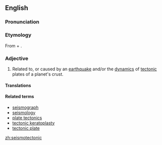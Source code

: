 ==English==

===Pronunciation===

===Etymology===
From {{term|seismo-|lang=en}} + {{term|tectonic|lang=en}}.

===Adjective===
{{en-adj-more}}

# Related to, or caused by an [[earthquake]] and/or the [[dynamics]] of [[tectonic]] plates of a planet's crust.

====Translations====
{{trans-top}}
{{trans-mid}}
{{trans-bottom}}

====Related terms====
*[[seismograph]]
*[[seismology]]
*[[plate tectonics]]
*[[tectonic keratoplasty]]
*[[tectonic plate]]

[[zh:seismotectonic]]